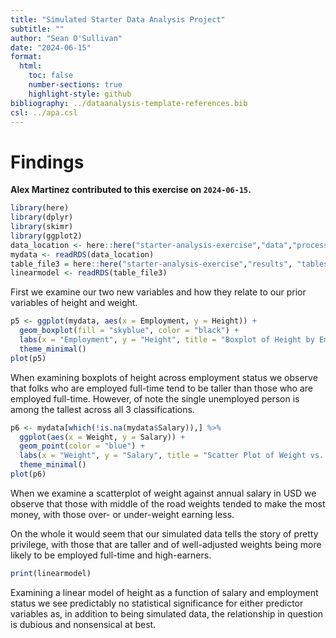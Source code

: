 ```yaml
---
title: "Simulated Starter Data Analysis Project"
subtitle: ""
author: "Sean O'Sullivan"
date: "2024-06-15"
format:
  html:
    toc: false
    number-sections: true
    highlight-style: github
bibliography: ../dataanalysis-template-references.bib
csl: ../apa.csl
---
```


# Findings

**Alex Martinez contributed to this exercise on `2024-06-15`.**

```r
library(here)
library(dplyr)
library(skimr)
library(ggplot2)
data_location <- here::here("starter-analysis-exercise","data","processed-data","processeddata2.rds")
mydata <- readRDS(data_location)
table_file3 = here::here("starter-analysis-exercise","results", "tables-files", "resulttable3.rds")
linearmodel <- readRDS(table_file3)
```

First we examine our two new variables and how they relate to our prior variables of height and weight.

```r
p5 <- ggplot(mydata, aes(x = Employment, y = Height)) +
  geom_boxplot(fill = "skyblue", color = "black") +
  labs(x = "Employment", y = "Height", title = "Boxplot of Height by Employment") +
  theme_minimal()
plot(p5)
```

When examining boxplots of height across employment status we observe that folks who are employed full-time tend to be taller than those who are employed full-time. However, of note the single unemployed person is among the tallest across all 3 classifications. 

```r
p6 <- mydata[which(!is.na(mydata$Salary)),] %>% 
  ggplot(aes(x = Weight, y = Salary)) +
  geom_point(color = "blue") +
  labs(x = "Weight", y = "Salary", title = "Scatter Plot of Weight vs. Salary") +
  theme_minimal()
plot(p6)
```


When we examine a scatterplot of weight against annual salary in USD we observe that those with middle of the road weights tended to make the most money, with those over- or under-weight earning less.

On the whole it would seem that our simulated data tells the story of pretty privilege, with those that are taller and of well-adjusted weights being more likely to be employed full-time and high-earners.

```r
print(linearmodel)
```


Examining a linear model of height as a function of salary and employment status we see predictably no statistical significance for either predictor variables as, in addition to being simulated data, the relationship in question is dubious and nonsensical at best.